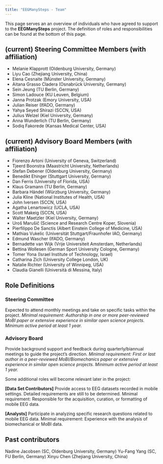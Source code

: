 ```yaml
---
title: "EEGManySteps - Team"
---
```


This page serves an an overview of individuals who have agreed to support to the **EEGManySteps** project.
The definition of roles and responsibilities can be found at the bottom of this page.

## (current) Steering Committee Members (with affiliation)
- Melanie Klapprott (Oldenburg University, Germany)
- Liyu Cao (Zhejiang University, China)
- Elena Cesnaite (Münster University, Germany)
- Aitana Grasso Cladera (Osnabrück University, Germany)
- Sein Jeung (TU Berlin, Germany)
- Simon Ladouce (KU Leuven, Belgium)
- Janna Protzak (Emory University, USA)
- Julian Reiser (IfADO, Germany)
- Yahya Seyed Shirazi (SCCN, USA)
- Julius Welzel (Kiel University, Germany)
- Anna Wunderlich (TU Berlin, Germany)
- Sodiq Fakorede (Kansas Medical Center, USA)

## (current) Advisory Board Members (with affiliation)
- Fiorenzo Artoni (University of Geneva, Switzerland)
- Tjeerd Boonstra (Maastricht University, Netherlands)
- Stefan Debener (Oldenburg University, Germany)
- Benedikt Ehinger (Stuttgart University, Germany)
- Dan Ferris (University of Florida, USA)
- Klaus Gramann (TU Berlin, Germany)
- Barbara Händel (Würzburg University, Germany)
- Julia Kline (National Institutes of Health, USA)
- John Iversen (SCCN, USA)
- Agatha Lenartowicz (UCLA, USA)
- Scott Makeig (SCCN, USA)
- Walter Maetzler (Kiel University, Germany)
- Uroš Marušič (Science and Research Centre Koper, Slovenia)
- Pierfilippo De Sanctis (Albert Einstein College of Medicine, USA)
- Mathias Vukelic (Universität Stuttgart/Fraunhofer IAO, Germany)
- Edmund Wascher (IfADO, Germany)
- Bernadette van Wijk (Vrije Universiteit Amsterdam, Netherlands)
- Bettina Wollesen (German Sport University Cologne, Germany)
- Tomer Yona (Israel Institute of Technology, Israel)
- Catharina Zich (University College London, UK)
- Natalie Richter (University of Winnipeg, USA)
- Claudia Gianelli (Università di Messina, Italy)

## Role Definitions

### Steering Committee 
Expected to attend monthly meetings and take on specific tasks within the project.
*Minimal requirement: Authorship in one or more peer-reviewed MoBI paper or extensive experience in similar open science projects. Minimum active period at least 1 year.*

### Advisory Board 
Provide background support and feedback during quarterly/biannual meetings to guide the project’s direction.
*Minimal requirement: First or last author in a peer-reviewed MoBI/Biomechanics paper or extensive experience in similar open science projects. Minimum active period at least 1 year.*


Some additional roles will become relevant later in the project:

**[Data Set Contributors]**
Provide access to EEG datasets recorded in mobile settings. Detailed requirements are still to be determined.
Minimal requirement: Responsible for the acquisition, curation, or formatting of mobile EEG data.

**[Analysts]**
Participate in analyzing specific research questions related to mobile EEG data.
Minimal requirement: Experience with the analysis of biomechanical or MoBI data.

## Past contributors 
Nadine Jacobsen (SC, Oldenburg University, Germany)
Yu-Fang Yang (SC, FU Berlin, Germany)
Xinyu Chen (Zhejiang University, China)
